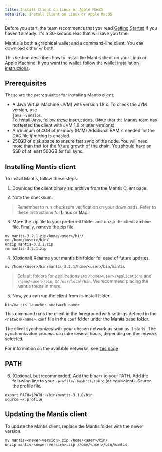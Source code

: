 ```yaml
---
title: Install Client on Linux or Apple MacOS
metaTitle: Install Client on Linux or Apple MacOS
---
```

Before you start, the team recommends that you read [Getting Started](/first-steps/getting-started) if you haven't already. It's a 30-second read that will save you time.

Mantis is both a graphical wallet and a command-line client. You can download either or both.

This section describes how to install the Mantis client on your Linux or Apple Machine. If you want the wallet, follow the [wallet installation instructions](/install/-install-wallet-linux).


## Prerequisites

These are the prerequisites for installing Mantis client:
* A Java Virtual Machine (JVM) with version 1.8.x.
    To check the JVM version, use  
     `java -version`.  
    To install Java, follow [these instructions](https://java.com/en/download/help/download_options.html).
    (Note that  the Mantis team has not tested the client with JVM 1.9 or later versions)
* A minimum of 4GB of memory (RAM)
    Additional RAM is needed for the DAG file _if mining_ is enabled.
* 250GB of disk space to ensure fast sync of the node. You will need more than that for the future growth of the chain. You should have an SSD of at least 500GB for full sync.


## Installing Mantis client

To install Mantis, follow these steps:
1. Download the client binary zip archive from the [Mantis Client page](https://github.com/input-output-hk/mantis/releases/latest).


2. Note the checksum.
> Remember to run checksum verification on your downloads. Refer to these instructions for [Linux](/how-tos/how-check-hash-linux) or [Mac](/how-tos/how-check-hash-mac).

3. Move the zip file to your preferred folder and unzip the client archive file. Finally, remove the zip file.

```
mv mantis-3.2.1.zip/home/<user>/bin/
cd /home/<user>/bin/
unzip mantis-3.2.1.zip
rm mantis-3.2.1.zip
```

4. (Optional) Rename your mantis bin folder for ease of future updates.

```
mv /home/<user>/bin/mantis-3.2.1/home/<user>/bin/mantis
```

> Default folders for applications are `/home/<user>/Applications` and `/home/<user>/bin`, or `/usr/local/bin`. We recommend placing the Mantis folder in there.


5. Now, you can run the client from its install folder.

```
bin/mantis-launcher <network-name>
```

This command runs the client in the foreground with settings defined in the `<network-name>.conf` file in the `conf` folder under the Mantis base folder.

The client synchronizes with your chosen network as soon as it starts. The synchronization process can take several hours, depending on the network selected.

For information on the available networks, see [this page](/learn/mantis-client-wallet)

## PATH
6. (Optional, but recommended) Add the binary to your PATH. Add the following line to your `.profile`/`.bashrc`/`.zshrc` (or equivalent). Source the profile file.

```
export PATH=$PATH:~/bin/mantis-3.1.0/bin
source ~/.profile
```

## Updating the Mantis client

To update the Mantis client, replace the Mantis folder with the newer version.

```
mv mantis-<newer-version>.zip /home/<user>/bin/
unzip mantis-<newer-version>.zip /home/<user>/bin/mantis
```
